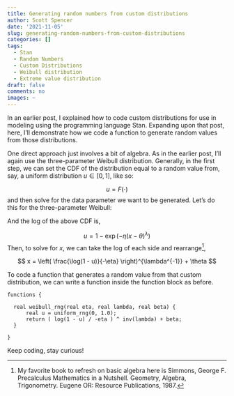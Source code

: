 ```yaml
---
title: Generating random numbers from custom distributions
author: Scott Spencer
date: '2021-11-05'
slug: generating-random-numbers-from-custom-distributions
categories: []
tags:
  - Stan
  - Random Numbers
  - Custom Distributions
  - Weibull distribution
  - Extreme value distribution
draft: false
comments: no
images: ~
---
```


In an earlier post, I explained how to code custom distributions for use in modeling using the programming language Stan. Expanding upon that post, here, I'll demonstrate how we code a function to generate random values from those distributions.

One direct approach just involves a bit of algebra. As in the earlier post, I'll again use the three-parameter Weibull distribution. Generally, in the first step, we can set the CDF of the distribution equal to a random value from, say, a uniform distribution $u \in [0, 1]$, like so:

$$
u = F(\cdot)
$$
and then solve for the data parameter we want to be generated. Let's do this for the three-parameter Weibull:

And the log of the above CDF is,

$$
u = 1 - \exp(-\eta (x - \theta)^\lambda)
$$
Then, to solve for $x$, we can take the log of each side and rearrange^[My favorite book to refresh on basic algebra here is Simmons, George F. Precalculus Mathematics in a Nutshell. Geometry, Algebra, Trigonometry. Eugene OR: Resource Publications, 1987.],

$$
x = \left( \frac{\log(1 - u)}{-\eta} \right)^{\lambda^{-1}} + \theta
$$

To code a function that generates a random value from that custom distribution, we can write a function inside the function block as before. 

```
functions {

  real weibull_rng(real eta, real lambda, real beta) {
      real u = uniform_rng(0, 1.0);
      return ( log(1 - u) / -eta ) ^ inv(lambda) + beta;
  }

}
```

Keep coding, stay curious!